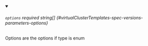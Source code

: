 
<details className="config-field" data-expandable="false" open>
<summary>

###### `options` <span className="config-field-required" data-required="false">required</span> <span className="config-field-type">string[]</span> <span className="config-field-default"></span> <span className="config-field-enum"></span> {#virtualClusterTemplates-spec-versions-parameters-options}

Options are the options if type is enum

</summary>



</details>
